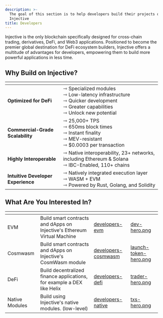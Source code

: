 ```yaml
---
description: >-
  The goal of this section is to help developers build their projects on
  Injective
title: Developers
---
```


Injective is the only blockchain specifically designed for cross-chain trading, derivatives, DeFi, and Web3 applications. Positioned to become the premier global destination for DeFi ecosystem builders, Injective offers a multitude of advantages for developers, empowering them to build more powerful applications in less time.

## Why Build on Injective?

<table data-card-size="large" data-view="cards" data-full-width="false"><thead><tr><th></th><th></th></tr></thead><tbody><tr><td><strong>Optimized for DeFi</strong></td><td>⇾ Specialized modules<br />⇾ Low-latency infrastructure<br/ >⇾ Quicker development<br />⇾ Greater capabilities<br />⇾ Unlock new potential</td></tr><tr><td><strong>Commercial-Grade Scalability</strong></td><td>⇾ 25,000+ TPS<br />⇾ 650ms block times<br />⇾ Instant finality<br />⇾ MEV-resistant<br />⇾ $0.0003 per transaction</td></tr><tr><td><strong>Highly Interoperable</strong></td><td>⇾ Native interoperability, 23+ networks, including Ethereum &#x26; Solana<br />⇾ IBC-Enabled, 110+ chains</td></tr><tr><td><strong>Intuitive Developer Experience</strong></td><td>⇾ Natively integrated execution layer<br />⇾ WASM + EVM<br />⇾ Powered by Rust, Golang, and Solidity</td></tr></tbody></table>

## What Are You Interested In?

<table data-view="cards"><thead><tr><th></th><th></th><th data-hidden data-card-target data-type="content-ref"></th><th data-hidden data-card-cover data-type="files"></th></tr></thead><tbody><tr><td>EVM</td><td>Build smart contracts and dApps on Injective's Ethereum Virtual Machine</td><td><a href="./developers-evm/">developers-evm</a></td><td><a href="/img/dev-hero.png">dev-hero.png</a></td></tr><tr><td>Cosmwasm</td><td>Build smart contracts and dApps on Injective's CosmWasm module</td><td><a href="./developers-cosmwasm/">developers-cosmwasm</a></td><td><a href="/img/launch-token-hero.png">launch-token-hero.png</a></td></tr><tr><td>DeFi</td><td>Build decentralized finance applications, for example a DEX like Helix</td><td><a href="./developers-defi/">developers-defi</a></td><td><a href="/img/trader-hero.png">trader-hero.png</a></td></tr><tr><td>Native Modules</td><td>Build using Injective's native modules. (low-level)</td><td><a href="./developers-native/">developers-native</a></td><td><a href="/img/txs-hero.png">txs-hero.png</a></td></tr></tbody></table>
